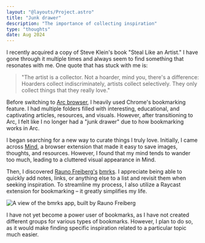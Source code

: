 ```yaml
---
layout: "@layouts/Project.astro"
title: "Junk drawer"
description: "The importance of collecting inspiration"
type: "thoughts"
date: Aug 2024
---
```


I recently acquired a copy of Steve Klein's book "Steal Like an Artist." I have gone through it multiple times and always seem to find something that resonates with me. One quote that has stuck with me is:

> "The artist is a collector. Not a hoarder, mind you, there's a difference: Hoarders collect indiscriminately, artists collect selectively. They only collect things that they really love."

Before switching to [Arc browser](https://arc.net/), I heavily used Chrome's bookmarking feature. I had multiple folders filled with interesting, educational, and captivating articles, resources, and visuals. However, after transitioning to Arc, I felt like I no longer had a "junk drawer" due to how bookmarking works in Arc.

I began searching for a new way to curate things I truly love. Initially, I came across [Mind](https://mymind.com/), a browser extension that made it easy to save images, thoughts, and resources. However, I found that my mind tends to wander too much, leading to a cluttered visual appearance in Mind.

Then, I discovered [Rauno Freiberg's](https://x.com/raunofreiberg) [bmrks](https://bmrks.com/). I appreciate being able to quickly add notes, links, or anything else to a list and revisit them when seeking inspiration. To streamline my process, I also utilize a Raycast extension for bookmarking – it greatly simplifies my life.

<Image src={warehouse} alt="A view of the bmrks app, built by Rauno Freiberg" />

I have not yet become a power user of bookmarks, as I have not created different groups for various types of bookmarks. However, I plan to do so, as it would make finding specific inspiration related to a particular topic much easier.


